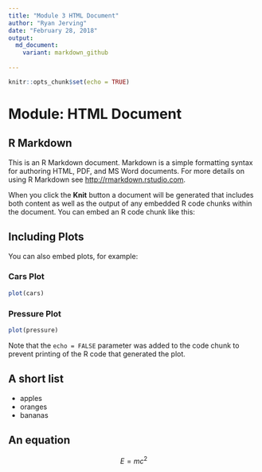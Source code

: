 ```yaml
---
title: "Module 3 HTML Document"
author: "Ryan Jerving"
date: "February 28, 2018"
output: 
  md_document:
    variant: markdown_github
    
---
```


```r
knitr::opts_chunk$set(echo = TRUE)
```

# Module:  HTML Document

## R Markdown {#nextsteps .emphasized}

This is an R Markdown document. Markdown is a simple formatting syntax for authoring HTML, PDF, and MS Word documents. For more details on using R Markdown see <http://rmarkdown.rstudio.com>.

When you click the **Knit** button a document will be generated that includes both content as well as the output of any embedded R code chunks within the document. You can embed an R code chunk like this:

## Including Plots

You can also embed plots, for example:

### Cars Plot

```r
plot(cars)
```

### Pressure Plot

```r
plot(pressure)
```

Note that the `echo = FALSE` parameter was added to the code chunk to prevent printing of the R code that generated the plot.

## A short list

* apples
* oranges
* bananas

## An equation

$$E = mc^2$$
